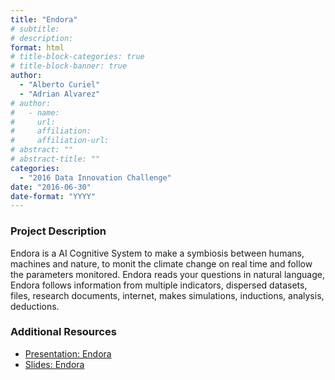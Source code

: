 ```yaml
---
title: "Endora"
# subtitle: 
# description: 
format: html
# title-block-categories: true
# title-block-banner: true
author: 
  - "Alberto Curiel"
  - "Adrian Alvarez"
# author:
#   - name: 
#     url: 
#     affiliation: 
#     affiliation-url:
# abstract: ""
# abstract-title: ""
categories: 
  - "2016 Data Innovation Challenge"
date: "2016-06-30"
date-format: "YYYY"
---
```


<!-- COMMENT
## params_NOTUSED-proj_title

#### Year: params_NOTUSED-year

#### Topics: params_NOTUSED-topics

#### Awards: params_NOTUSED-awards

#### Team Members: params_NOTUSED-team_members
UNCOMMENT -->

### Project Description

Endora is a AI Cognitive System to make a symbiosis between humans, machines and nature, to monit the climate change on real time and follow the parameters monitored. Endora reads your questions in natural language, Endora follows information from multiple indicators, dispersed datasets, files, research documents, internet, makes simulations, inductions, analysis, deductions.

### Additional Resources

- [Presentation: Endora](http://www.waterboards.ca.gov/resources/data_databases/docs/endora_pres.mp4#)
- [Slides: Endora](http://www.waterboards.ca.gov/resources/data_databases/docs/endora.pdf#)
